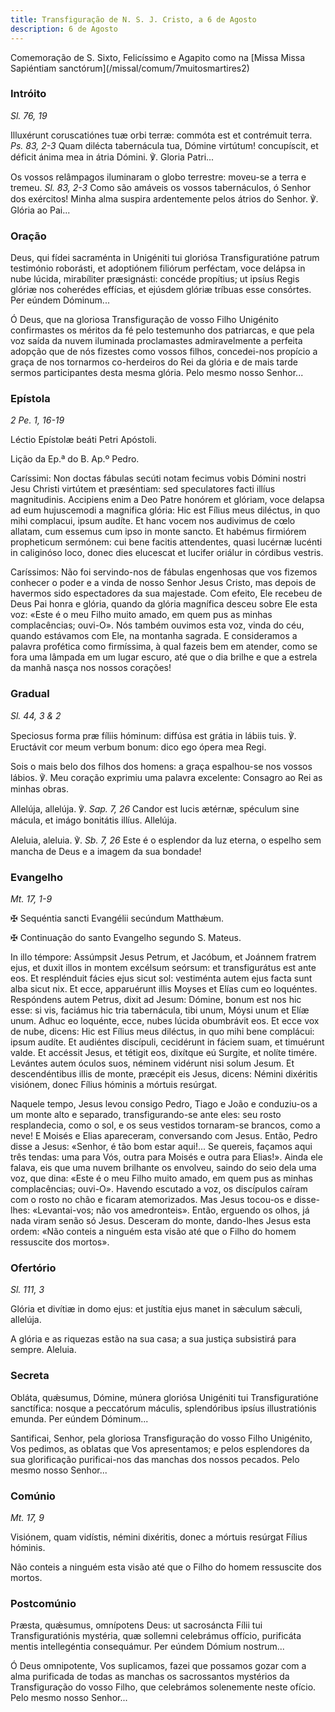 ```yaml
---
title: Transfiguração de N. S. J. Cristo, a 6 de Agosto
description: 6 de Agosto
---
```


<aside>
  Comemoração de S. Sixto, Felicíssimo e Agapito como na [Missa Missa Sapiéntiam
  sanctórum](/missal/comum/7muitosmartires2)
</aside>

### Intróito

<em>Sl. 76, 19</em>

<div class="side-by-side not-content">

Illuxérunt coruscatiónes tuæ orbi terræ: commóta est et contrémuit terra. <em>Ps. 83, 2-3</em> Quam dilécta tabernácula tua, Dómine virtútum! concupíscit, et déficit ánima mea in átria Dómini. ℣. Gloria Patri...

Os vossos relâmpagos iluminaram o globo terrestre: moveu-se a terra e tremeu. <em>Sl. 83, 2-3</em> Como são amáveis os vossos tabernáculos, ó Senhor dos exércitos! Minha alma suspira ardentemente pelos átrios do Senhor. ℣. Glória ao Pai...

</div>

### Oração

<div class="side-by-side not-content">

Deus, qui fídei sacraménta in Unigéniti tui gloriósa Transfiguratióne patrum testimónio roborásti, et adoptiónem filiórum perféctam, voce delápsa in nube lúcida, mirabíliter præsignásti: concéde propítius; ut ipsíus Regis glóriæ nos coherédes effícias, et ejúsdem glóriæ tríbuas esse consórtes. Per eúndem Dóminum...

Ó Deus, que na gloriosa Transfiguração de vosso Filho Unigénito confirmastes os méritos da fé pelo testemunho dos patriarcas, e que pela voz saída da nuvem iluminada proclamastes admiravelmente a perfeita adopção que de nós fizestes como vossos filhos, concedei-nos propício a graça de nos tornarmos co-herdeiros do Rei da glória e de mais tarde sermos participantes desta mesma glória. Pelo mesmo nosso Senhor...

</div>

### Epístola

<em>2 Pe. 1, 16-19</em>

<div class="side-by-side not-content">

Léctio Epístolæ beáti Petri Apóstoli.

Lição da Ep.ª do B. Ap.º Pedro.

Caríssimi: Non doctas fábulas secúti notam fecimus vobis Dómini nostri Jesu Christi virtútem et præséntiam: sed speculatores facti illíus magnitudinis. Accipiens enim a Deo Patre honórem et glóriam, voce delapsa ad eum hujuscemodi a magnifica glória: Hic est Fílius meus diléctus, in quo mihi complacui, ipsum audíte. Et hanc vocem nos audivimus de cœlo allatam, cum essemus cum ipso in monte sancto. Et habémus firmiórem propheticum sermónem: cui bene facitis attendentes, quasi lucérnæ lucénti in caliginóso loco, donec dies elucescat et lucifer oriálur in córdibus vestris.

Caríssimos: Não foi servindo-nos de fábulas engenhosas que vos fizemos conhecer o poder e a vinda de nosso Senhor Jesus Cristo, mas depois de havermos sido espectadores da sua majestade. Com efeito, Ele recebeu de Deus Pai honra e glória, quando da glória magnífica desceu sobre Ele esta voz: «Este é o meu Filho muito amado, em quem pus as minhas complacências; ouvi-O». Nós também ouvimos esta voz, vinda do céu, quando estávamos com Ele, na montanha sagrada. E consideramos a palavra profética como firmíssima, à qual fazeis bem em atender, como se fora uma lâmpada em um lugar escuro, até que o dia brilhe e que a estrela da manhã nasça nos nossos corações!

</div>

### Gradual

<em>Sl. 44, 3 & 2</em>

<div class="side-by-side not-content">

Speciosus forma præ fíliis hóminum: diffúsa est grátia in lábiis tuis. ℣. Eructávit cor meum verbum bonum: dico ego ópera mea Regi.

Sois o mais belo dos filhos dos homens: a graça espalhou-se nos vossos lábios. ℣. Meu coração exprimiu uma palavra excelente: Consagro ao Rei as minhas obras.

Allelúja, allelúja. ℣. <em>Sap. 7, 26</em> Candor est lucis ætérnæ, spéculum sine mácula, et imágo bonitátis illíus. Allelúja.

Aleluia, aleluia. ℣. <em>Sb. 7, 26</em> Este é o esplendor da luz eterna, o espelho sem mancha de Deus e a imagem da sua bondade!

</div>

### Evangelho

<em>Mt. 17, 1-9</em>

<div class="side-by-side not-content">

<span class="cross text-red-500">✠</span> Sequéntia sancti Evangélii secúndum Matthǽum.

<span class="cross text-red-500">✠</span> Continuação do santo Evangelho segundo S. Mateus.

In illo témpore: Assúmpsit Jesus Petrum, et Jacóbum, et Joánnem fratrem ejus, et duxit illos in montem excélsum seórsum: et transfigurátus est ante eos. Et resplénduit fácies ejus sicut sol: vestiménta autem ejus facta sunt alba sicut nix. Et ecce, apparuérunt illis Moyses et Elías cum eo loquéntes. Respóndens autem Petrus, dixit ad Jesum: Dómine, bonum est nos hic esse: si vis, faciámus hic tria tabernácula, tibi unum, Móysi unum et Elíæ unum. Adhuc eo loquénte, ecce, nubes lúcida obumbrávit eos. Et ecce vox de nube, dicens: Hic est Fílius meus diléctus, in quo mihi bene complácui: ipsum audíte. Et audiéntes discípuli, cecidérunt in fáciem suam, et timuérunt valde. Et accéssit Jesus, et tétigit eos, dixítque eú Surgite, et nolíte timére. Levántes autem óculos suos, néminem vidérunt nisi solum Jesum. Et descendéntibus illis de monte, præcépit eis Jesus, dicens: Némini dixéritis visiónem, donec Fílius hóminis a mórtuis resúrgat.

Naquele tempo, Jesus levou consigo Pedro, Tiago e João e conduziu-os a um monte alto e separado, transfigurando-se ante eles: seu rosto resplandecia, como o sol, e os seus vestidos tornaram-se brancos, como a neve! E Moisés e Elias apareceram, conversando com Jesus. Então, Pedro disse a Jesus: «Senhor, é tão bom estar aqui!... Se quereis, façamos aqui três tendas: uma para Vós, outra para Moisés e outra para Elias!». Ainda ele falava, eis que uma nuvem brilhante os envolveu, saindo do seio dela uma voz, que dina: «Este é o meu Filho muito amado, em quem pus as minhas complacências; ouvi-O». Havendo escutado a voz, os discípulos caíram com o rosto no chão e ficaram atemorizados. Mas Jesus tocou-os e disse-lhes: «Levantai-vos; não vos amedronteis». Então, erguendo os olhos, já nada viram senão só Jesus. Desceram do monte, dando-lhes Jesus esta ordem: «Não conteis a ninguém esta visão até que o Filho do homem ressuscite dos mortos».

</div>

### Ofertório

<em>Sl. 111, 3</em>

<div class="side-by-side not-content">

Glória et divítiæ in domo ejus: et justítia ejus manet in sǽculum sǽculi, allelúja.

A glória e as riquezas estão na sua casa; a sua justiça subsistirá para sempre. Aleluia.

</div>

### Secreta

<div class="side-by-side not-content">

Obláta, quǽsumus, Dómine, múnera gloriósa Unigéniti tui Transfiguratióne sanctífica: nosque a peccatórum máculis, splendóribus ipsíus illustratiónis emunda. Per eúndem Dóminum...

Santificai, Senhor, pela gloriosa Transfiguração do vosso Filho Unigénito, Vos pedimos, as oblatas que Vos apresentamos; e pelos esplendores da sua glorificação purificai-nos das manchas dos nossos pecados. Pelo mesmo nosso Senhor...

</div>

### Comúnio

<em>Mt. 17, 9</em>

<div class="side-by-side not-content">

Visiónem, quam vidístis, némini dixéritis, donec a mórtuis resúrgat Fílius hóminis.

Não conteis a ninguém esta visão até que o Filho do homem ressuscite dos mortos.

</div>

### Postcomúnio

<div class="side-by-side not-content">

Præsta, quǽsumus, omnípotens Deus: ut sacrosáncta Fílii tui Transfiguratiónis mystéria, quæ sollemni celebrámus offício, purificáta mentis intellegéntia consequámur. Per eúndem Dómium nostrum...

Ó Deus omnipotente, Vos suplicamos, fazei que possamos gozar com a alma purificada de todas as manchas os sacrossantos mystérios da Transfiguração do vosso Filho, que celebrámos solenemente neste ofício. Pelo mesmo nosso Senhor...

</div>
